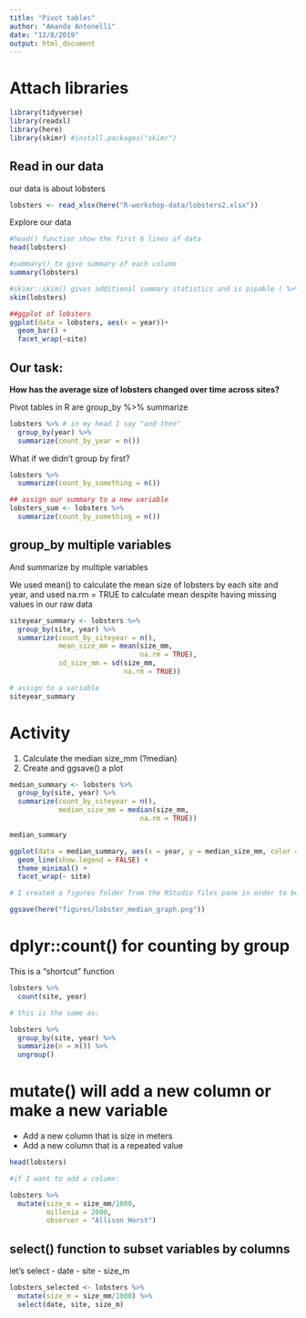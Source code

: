 ```yaml
---
title: "Pivot tables"
author: "Amanda Antonelli"
date: "12/8/2019"
output: html_document
---
```


# Attach libraries

```r
library(tidyverse)
library(readxl)
library(here)
library(skimr) #install.packages("skimr")
```


## Read in our data

our data is about lobsters

```r

lobsters <- read_xlsx(here("R-workshop-data/lobsters2.xlsx"))

```

Explore our data

```r

#head() function show the first 6 lines of data
head(lobsters)

#summary() to give summary of each column
summary(lobsters)

#skimr::skim() gives additional summary statistics and is pipable ( %>% )
skim(lobsters)

##ggplot of lobsters
ggplot(data = lobsters, aes(x = year))+
  geom_bar() +
  facet_wrap(~site)
```

## Our task:

**How has the average size of lobsters changed over time across sites?**

Pivot tables in R are group_by %>% summarize

```r

lobsters %>% # in my head I say "and then"
  group_by(year) %>% 
  summarize(count_by_year = n())

```

What if we didn't group by first?

```r

lobsters %>% 
  summarize(count_by_something = n())

## assign our summary to a new variable
lobsters_sum <- lobsters %>% 
  summarize(count_by_something = n())

```

## group_by multiple variables

And summarize by multiple variables

We used mean() to calculate the mean size of lobsters by each site and year, and used na.rm = TRUE to calculate mean despite having missing values in our raw data

```r

siteyear_summary <- lobsters %>% 
  group_by(site, year) %>% 
  summarize(count_by_siteyear = n(), 
            mean_size_mm = mean(size_mm, 
                                na.rm = TRUE), 
            sd_size_mm = sd(size_mm, 
                            na.rm = TRUE))

# assign to a variable
siteyear_summary

```

# Activity

1. Calculate the median size_mm (?median)
2. Create and ggsave() a plot

```r

median_summary <- lobsters %>% 
  group_by(site, year) %>% 
  summarize(count_by_siteyear = n(), 
            median_size_mm = median(size_mm, 
                                na.rm = TRUE))

median_summary

ggplot(data = median_summary, aes(x = year, y = median_size_mm, color = site)) +
  geom_line(show.legend = FALSE) +
  theme_minimal() +
  facet_wrap(~ site)

# I created a figures folder from the RStudio files pane in order to be organized and for this code to run

ggsave(here("figures/lobster_median_graph.png"))
```

# dplyr::count() for counting by group
This is a "shortcut" function

```r

lobsters %>% 
  count(site, year)

# this is the same as:

lobsters %>% 
  group_by(site, year) %>% 
  summarize(n = n()) %>% 
  ungroup()

```


# mutate() will add a new column or make a new variable

- Add a new column that is size in meters
- Add a new column that is a repeated value

```r

head(lobsters)

#if I want to add a column:

lobsters %>% 
  mutate(size_m = size_mm/1000, 
         millenia = 2000, 
         observer = "Allison Horst")

```

## select() function to subset variables by columns
let's select
- date
- site
- size_m

```r

lobsters_selected <- lobsters %>% 
  mutate(size_m = size_mm/1000) %>% 
  select(date, site, size_m)

```

